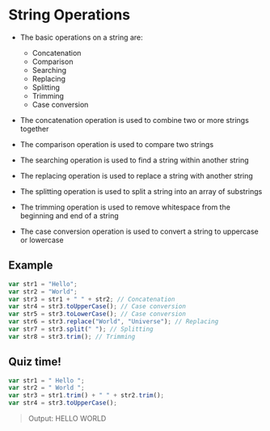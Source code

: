 # String Operations

- The basic operations on a string are:

  - Concatenation
  - Comparison
  - Searching
  - Replacing
  - Splitting
  - Trimming
  - Case conversion

- The concatenation operation is used to combine two or more strings together
- The comparison operation is used to compare two strings
- The searching operation is used to find a string within another string
- The replacing operation is used to replace a string with another string
- The splitting operation is used to split a string into an array of substrings
- The trimming operation is used to remove whitespace from the beginning and end of a string
- The case conversion operation is used to convert a string to uppercase or lowercase

## Example

```js
var str1 = "Hello";
var str2 = "World";
var str3 = str1 + " " + str2; // Concatenation
var str4 = str3.toUpperCase(); // Case conversion
var str5 = str3.toLowerCase(); // Case conversion
var str6 = str3.replace("World", "Universe"); // Replacing
var str7 = str3.split(" "); // Splitting
var str8 = str3.trim(); // Trimming
```

## Quiz time!

```js
var str1 = " Hello ";
var str2 = " World ";
var str3 = str1.trim() + " " + str2.trim();
var str4 = str3.toUpperCase();
```

> Output: HELLO WORLD
